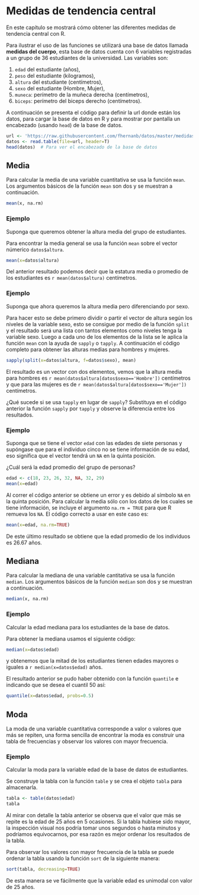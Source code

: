 # Medidas de tendencia central

En este capítulo se mostrará cómo obtener las diferentes medidas de tendencia central con R.

Para ilustrar el uso de las funciones se utilizará una base de datos llamada __medidas del cuerpo__, esta base de datos cuenta con 6 variables registradas a un grupo de 36 estudiantes de la universidad. Las variables son: 

1. `edad` del estudiante (años),
2. `peso` del estudiante (kilogramos),
3. `altura` del estudiante (centímetros),
4. `sexo` del estudiante (Hombre, Mujer),
5. `muneca`: perímetro de la muñeca derecha (centímetros),
6. `biceps`: perímetro del biceps derecho (centímetros).

A continuación se presenta el código para definir la url donde están los datos, para cargar la base de datos en R y para mostrar por pantalla un encabezado (usando `head`) de la base de datos.

```r
url <- 'https://raw.githubusercontent.com/fhernanb/datos/master/medidas_cuerpo'
datos <- read.table(file=url, header=T)
head(datos)  # Para ver el encabezado de la base de datos
```


## Media
Para calcular la media de una variable cuantitativa se usa la función `mean`. Los argumentos básicos de la función `mean` son dos y se muestran a continuación.

```r
mean(x, na.rm)
```


### Ejemplo
Suponga que queremos obtener la altura media del grupo de estudiantes.

Para encontrar la media general se usa la función `mean` sobre el vector númerico `datos$altura`.  

```r
mean(x=datos$altura)
```

Del anterior resultado podemos decir que la estatura media o promedio de los estudiantes es `r mean(datos$altura)` centímetros.

### Ejemplo
Suponga que ahora queremos la altura media pero diferenciando por sexo.  

Para hacer esto se debe primero dividir o partir el vector de altura según los niveles de la variable sexo, esto se consigue por medio de la función `split` y el resultado será una lista con tantos elementos como niveles tenga la variable sexo. Luego a cada uno de los elementos de la lista se le aplica la función `mean` con la ayuda de `sapply` o `tapply`. A continuación el código completo para obtener las alturas medias para hombres y mujeres.

```r
sapply(split(x=datos$altura, f=datos$sexo), mean)
```

El resultado es un vector con dos elementos, vemos que la altura media para hombres es `r mean(datos$altura[datos$sexo=='Hombre'])` centímetros y que para las mujeres es de  `r mean(datos$altura[datos$sexo=='Mujer'])` centímetros.

¿Qué sucede si se usa `tapply` en lugar de `sapply`? Substituya en el código anterior la función `sapply` por `tapply` y observe la diferencia entre los resultados.

### Ejemplo
Suponga que se tiene el vector `edad` con las edades de siete personas y supóngase que para el individuo cinco no se tiene información de su edad, eso significa que el vector tendrá un `NA` en la quinta posición. 

¿Cuál será la edad promedio del grupo de personas?

```r
edad <- c(18, 23, 26, 32, NA, 32, 29)
mean(x=edad)
```

Al correr el código anterior se obtiene un error y es debido al símbolo `NA` en la quinta posición. Para calcular la media sólo con los datos de los cuales se tiene información, se incluye el argumento `na.rm = TRUE` para que R remueva los `NA`. El código correcto a usar en este caso es:

```r
mean(x=edad, na.rm=TRUE)
```

De este último resultado se obtiene que la edad promedio de los individuos es 26.67 años.

## Mediana
Para calcular la mediana de una variable cantitativa se usa la función `median`. Los argumentos básicos de la función `median` son dos y se muestran a continuación.

```r
median(x, na.rm)
```

### Ejemplo 
Calcular la edad mediana para los estudiantes de la base de datos.

Para obtener la mediana usamos el siguiente código:
```r
median(x=datos$edad)
```
y obtenemos que la mitad de los estudiantes tienen edades mayores o iguales a `r median(x=datos$edad)` años.

El resultado anterior se pudo haber obtenido con la función `quantile` e indicando que se desea el cuantil 50 así:
```r
quantile(x=datos$edad, probs=0.5)
```

## Moda
La moda de una variable cuantitativa corresponde a valor o valores que más se repiten, una forma sencilla de encontrar la moda es construir una tabla de frecuencias y observar los valores con mayor frecuencia.

### Ejemplo
Calcular la moda para la variable edad de la base de datos de estudiantes.

Se construye la tabla con la función `table` y se crea el objeto `tabla` para almacenarla.
```r
tabla <- table(datos$edad)
tabla
```
Al mirar con detalle la tabla anterior se observa que el valor que más se repite es la edad de 25 años en 5 ocasiones. Si la tabla hubiese sido mayor, la inspección visual nos podría tomar unos segundos o hasta minutos y podríamos equivocarnos, por esa razón es mejor ordenar los resultados de la tabla.

Para observar los valores con mayor frecuencia de la tabla se puede ordenar la tabla usando la función `sort` de la siguiente manera:
```r
sort(tabla, decreasing=TRUE)
```
De esta manera se ve fácilmente que la variable edad es unimodal con valor de 25 años.

















